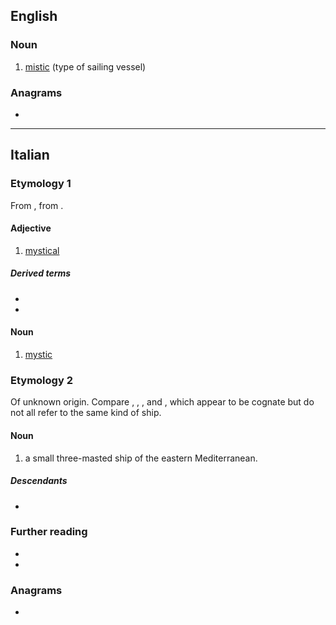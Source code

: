 {{also|místico}}
==English==

===Noun===
{{en-noun|s|misticoes}}

# [[mistic]] (type of sailing vessel)

===Anagrams===
* {{anagrams|en|a=ciimost|miotics|somitic}}

----

==Italian==

===Etymology 1===
From {{der|it|la|mysticus}}, from {{der|it|grc|μυστικός}}.

====Adjective====
{{it-adj}}

# [[mystical]]

=====Derived terms=====
* {{l|it|misticamente}}
* {{l|it|misticismo}}

====Noun====
{{it-noun|m|mistici|f=mistica}}

# [[mystic]]

===Etymology 2===
Of unknown origin.  Compare {{cog|ca|místic}}, {{cog|en|mistic}}, {{cog|fr|mistique}}, and {{cog|es|místico}}, which appear to be cognate but do not all refer to the same kind of ship.

====Noun====
{{it-noun|m|mistichi}}

# {{lb|it|historical}} a small three-masted ship of the eastern Mediterranean.<!--Compare mistic, but Treccani says "a tre alberi...una sola vela quadra ciascuno" which differs from the illustration there.-->

=====Descendants=====
* {{desc|ota|مستقو|tr=mistiko|bor=1}}

===Further reading===
* {{R:it:Treccani|sense=1}}
* {{R:it:Treccani|sense=2}}

===Anagrams===
* {{anagrams|it|a=ciimost|cistomi|istmico}}